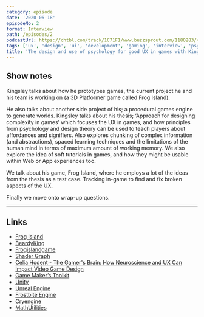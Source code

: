 ```yaml
---
category: episode
date: '2020-06-18'
episodeNo: 2
format: Interview
path: /episodes/2
podcastUrl: https://chtbl.com/track/1C71F1/www.buzzsprout.com/1180283/4306031-the-design-and-use-of-psychology-for-good-ux-in-games-with-kingsley-hopking.mp3
tags: ['ux', 'design', 'ui', 'development', 'gaming', 'interview', 'psychology']
title: 'The design and use of psychology for good UX in games with Kingsley Hopking'
---
```


## Show notes

Kingsley talks about how he prototypes games, the current project he and his team is working on (a 3D Platformer game called Frog Island).

He also talks about another side project of his; a procedural games engine to generate worlds.
Kingsley talks about his thesis; ‘Approach for designing complexity in games’ which focuses the UX in games, and how principles from psychology and design theory can be used to teach players about affordances and signifiers. Also explores chunking of complex information (and abstractions), spaced learning techniques and the limitations of the human mind in terms of maximum amount of working memory. We also explore the idea of soft tutorials in games, and how they might be usable within Web or App experiences too.

We talk about his game, Frog Island, where he employs a lot of the ideas from the thesis as a test case. Tracking in-game to find and fix broken aspects of the UX.

Finally we move onto wrap-up questions.

---

## Links

- [Frog Island](https://ojaypopedev.itch.io/frog-island)
- [BeardyKing](https://twitter.com/beardyking)
- [Frogislandgame](https://twitter.com/frogislandgame)
- [Shader Graph](https://unity.com/shader-graph)
- [Celia Hodent - The Gamer's Brain: How Neuroscience and UX Can Impact Video Game Design](https://uitherapy.fm/thegamersmind)
- [Game Maker’s Toolkit](https://twitter.com/gamemakerstk)
- [Unity](https://unity.com/)
- [Unreal Engine](https://www.unrealengine.com/)
- [Frostbite Engine](https://www.ea.com/frostbite)
- [Cryengine](https://www.cryengine.com/)
- [MathUtilities](https://github.com/zalo/MathUtilities)
